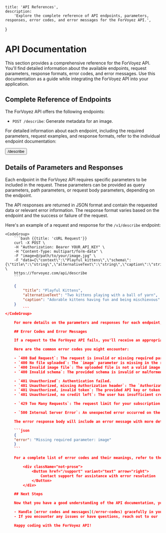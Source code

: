 
    title: 'API References',
    description:
        'Explore the complete reference of API endpoints, parameters, responses, error codes, and error messages for the ForVoyez API.',
}

# API Documentation

This section provides a comprehensive reference for the ForVoyez API. You'll find detailed information about the available endpoints, request parameters, response formats, error codes, and error messages. Use this documentation as a guide while integrating the ForVoyez API into your application.

## Complete Reference of Endpoints

The ForVoyez API offers the following endpoints:

- `POST /describe`: Generate metadata for an image.

For detailed information about each endpoint, including the required parameters, request examples, and response formats, refer to the individual endpoint documentation:

<div className="not-prose">
    <Button href="/describe" variant="text" arrow="right">
        /describe
    </Button>
</div>

## Details of Parameters and Responses

Each endpoint in the ForVoyez API requires specific parameters to be included in the request. These parameters can be provided as query parameters, path parameters, or request body parameters, depending on the endpoint.

The API responses are returned in JSON format and contain the requested data or relevant error information. The response format varies based on the endpoint and the success or failure of the request.

Here's an example of a request and response for the `/v1/describe` endpoint:

    <CodeGroup>
        ```bash {{title: 'cURL Request'}}
        curl -X POST \
        -H "Authorization: Bearer YOUR_API_KEY" \
        -H "Content-Type: multipart/form-data" \
        -F "image=@/path/to/your/image.jpg" \
        -F "data={\"context\":\"Playful kittens\",\"schema\":{\"title\":\"string\",\"alternativeText\":\"string\",\"caption\":\"string\"}}" \
        https://forvoyez.com/api/describe
        ```

```json {{ title: 'JSON Response' }}
    {
        "title": "Playful Kittens",
        "alternativeText": "Two kittens playing with a ball of yarn",
        "caption": "Adorable kittens having fun and being mischievous"
    }
        ```
</CodeGroup>

    For more details on the parameters and responses for each endpoint, refer to the individual endpoint documentation.

    ## Error Codes and Error Messages

    If a request to the ForVoyez API fails, you'll receive an appropriate HTTP status code along with an error message in the response body. The error message provides more information about the cause of the error and helps you troubleshoot the issue.

    Here are the common error codes you might encounter:

    - `400 Bad Request`: The request is invalid or missing required parameters.
    - `400 No file uploaded`: The `image` parameter is missing in the request.
    - `400 Invalid image file`: The uploaded file is not a valid image format.
    - `400 Invalid schema`: The provided schema is invalid or malformed.

    - `401 Unauthorized`: Authentication failed.
    - `401 Unauthorized, missing Authorization header`: The `Authorization` header is missing in the request.
    - `401 Unauthorized, invalid token`: The provided API key or token is invalid.
    - `401 Unauthorized, no credit left`: The user has insufficient credits to make the request.

    - `429 Too Many Requests`: The request limit for your subscription plan has been exceeded.

    - `500 Internal Server Error`: An unexpected error occurred on the server side.

    The error response body will include an error message with more details:

    ```json
    {
    "error": "Missing required parameter: image"
    }
    ```

    For a complete list of error codes and their meanings, refer to the [Error Codes](/error-codes) documentation.

        <div className="not-prose">
            <Button href="/support" variant="text" arrow="right">
                Contact support for assistance with error resolution
            </Button>
        </div>

    ## Next Steps

    Now that you have a good understanding of the API documentation, you can:

    - Handle [error codes and messages](/error-codes) gracefully in your application.
    - If you encounter any issues or have questions, reach out to our [support team](/support) for assistance.

    Happy coding with the ForVoyez API!
